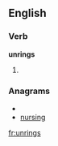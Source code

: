 ==English==

===Verb===
'''unrings'''

# {{third-person singular of|[[unring]]}}

===Anagrams===
* {{alphagram|ginnrsu}}
* [[nursing#English|nursing]]

[[fr:unrings]]